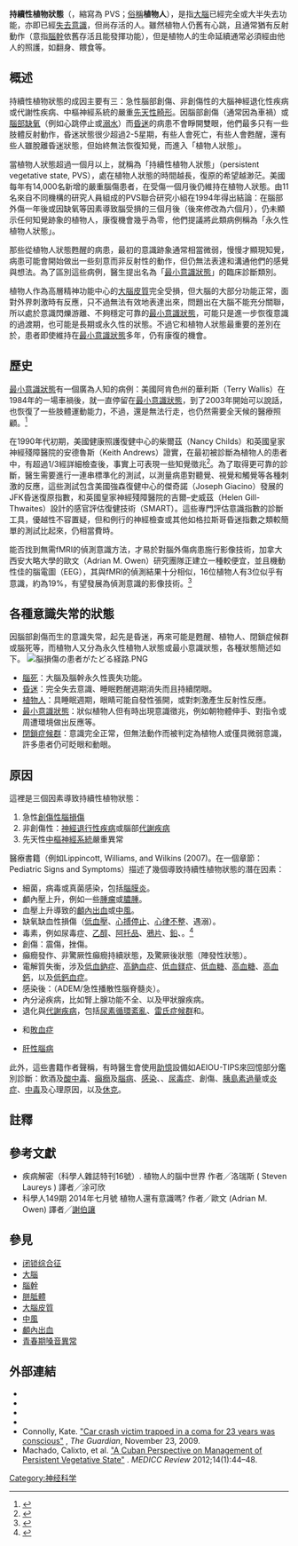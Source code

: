 {{medical}}
{{multiple issues|
{{copypaste|time=2015-02-26T13:07:18+00:00}}
{{refimprove|time=2015-02-26T13:07:18+00:00}}
{{expert|time=2015-05-01T09:23:15+00:00}}
}}
{{Infobox medical condition
| Name        = 持續性植物狀態
| Field       = [[神經內科|神經內科]]
| ICD9        = {{ICD9|780.03}} 
| MeshID      = D018458
}}

'''持續性植物狀態'''（{{lang-en|Persistent vegetative state}}，縮寫為 PVS；[[俗稱|俗稱]]'''植物人'''），是指[[大腦|大腦]]已經完全或大半失去功能，亦即已經[[意識障礙|失去意識]]，但尚存活的人。雖然植物人仍舊有心跳，且通常猶有反射動作（意指[[腦幹|腦幹]]依舊存活且能發揮功能），但是植物人的生命延續通常必須經由他人的照護，如翻身、餵食等。

==概述==
持續性植物狀態的成因主要有三：急性腦部創傷、非創傷性的大腦神經退化性疾病或代謝性疾病、中樞神經系統的嚴重[[先天畸形|先天性畸形]]。因腦部創傷（通常因為車禍）或[[腦缺氧|腦部缺氧]]（例如心跳停止或[[溺水|溺水]]）而[[昏迷|昏迷]]的病患不會睜開雙眼，他們最多只有一些肢體反射動作，昏迷狀態很少超過2-5星期，有些人會死亡，有些人會甦醒，還有些人雖脫離昏迷狀態，但始終無法恢復知覺，而進入「植物人狀態」。

當植物人狀態超過一個月以上，就稱為「持續性植物人狀態」（persistent vegetative state, PVS），處在植物人狀態的時間越長，復原的希望越渺茫。美國每年有14,000名新增的嚴重腦傷患者，在受傷一個月後仍維持在植物人狀態。由11名來自不同機構的研究人員組成的PVS聯合研究小組在1994年得出結論：在腦部外傷一年後或因缺氧等因素導致腦受損的三個月後（後來修改為六個月），仍未顯示任何知覺跡象的植物人，康復機會幾乎為零，他們提議將此類病例稱為「永久性植物人狀態」。

那些從植物人狀態甦醒的病患，最初的意識跡象通常相當微弱，慢慢才顯現知覺，病患可能會開始做出一些刻意而非反射性的動作，但仍無法表達和溝通他們的感覺與想法。為了區別這些病例，醫生提出名為「[[最小意識狀態|最小意識狀態]]」的臨床診斷類別。

植物人作為高層精神功能中心的[[大腦皮質|大腦皮質]]完全受損，但大腦的大部分功能正常，面對外界刺激時有反應，只不過無法有效地表達出來，問題出在大腦不能充分關聯，所以處於意識閃爍游離、不夠穩定可靠的[[最小意識狀態|最小意識狀態]]，可能只是進一步恢復意識的過渡期，也可能是長期或永久性的狀態。不過它和植物人狀態最重要的差別在於，患者即使維持在[[最小意識狀態|最小意識狀態]]多年，仍有康復的機會。

== 歷史 ==
[[最小意識狀態|最小意識狀態]]有一個廣為人知的病例：美國阿肯色州的華利斯（Terry Wallis）在1984年的一場車禍後，就一直停留在[[最小意識狀態|最小意識狀態]]，到了2003年開始可以說話，也恢復了一些肢體運動能力，不過，還是無法行走，也仍然需要全天候的醫療照顧。<ref>{{cite web|url=https://www.nytimes.com/2006/07/04/health/psychology/04coma.html|title=Mute 19 Years, He Helps Reveal Brain's Mysteries|date=2006-07-04|newspaper=[[紐約時報|紐約時報]]|language=en|access-date=2021-04-16|archive-date=2021-10-11|archive-url=https://web.archive.org/web/20211011185517/https://www.nytimes.com/2006/07/04/health/psychology/04coma.html|dead-url=no}}</ref>

在1990年代初期，美國健康照護復健中心的柴爾茲（Nancy Childs）和英國皇家神經殘障醫院的安德魯斯（Keith Andrews）證實，在最初被診斷為植物人的患者中，有超過1/3經詳細檢查後，事實上可表現一些知覺徵兆<ref>{{cite book|last=Miriam Boleyn-Fitzgerald|first=|date=2010-01-07|title=Pictures of the Mind: What the New Neuroscience Tells Us About Who We Are|url=https://www.informit.com/articles/article.aspx?p=1439182&seqNum=4|location=|publisher=FT Press|chapter=1|page=4|isbn=0-13-715516-6|via=InformIT|access-date=2021-04-16|archive-date=2021-04-18|archive-url=https://web.archive.org/web/20210418212820/https://www.informit.com/articles/article.aspx?p=1439182&seqNum=4|dead-url=no}}</ref>。為了取得更可靠的診斷，醫生需要進行一連串標準化的測試，以測量病患對聽覺、視覺和觸覺等各種刺激的反應，這些測試包含美國強森復健中心的傑奇諾（Joseph Giacino）發展的JFK昏迷復原指數，和英國皇家神經殘障醫院的吉爾–史威茲（Helen Gill-Thwaites）設計的感官評估復健技術（SMART）。這些專門評估意識指數的診斷工具，優越性不容置疑，但和例行的神經檢查或其他如格拉斯哥昏迷指數之類較簡單的測試比起來，仍相當費時。

{{Citation needed|處於[[最小意識狀態|最小意識狀態]]的人嚴格講起來和真正的植物人（處於永久性植物人狀態者）不同，他們並非完全地無意識。要區分植物人狀態和[[最小意識狀態|最小意識狀態]]是一件困難的診斷工作，需要有經驗和熟練的醫生反覆檢查。|time=2021-03-07T11:13:06+00:00}}

{{Citation needed|臨床醫師判定植物人狀態根據的是患者缺乏意識行為的跡象，簡單來說，如果患者看來清醒（眼睛睜開），卻一直無法執行指令（例如「捏我的手」或「往下看」），只能表現出反射動作，醫師就會認定病人處在植物人狀態。然而意識知覺本來就是一個主觀的經驗，很難由他人來判斷。即使經過最仔細的檢驗評估，是否仍然可能錯失無法與人溝通的腦傷病患所表達的知覺跡象？過去10多年來，研究人員努力找尋能證實或推翻植物人臨床診斷的客觀測試方法。|time=2021-03-07T11:13:06+00:00}}

{{Citation needed|利用核磁共振造影（MRI）或X射線電腦斷層掃描（X-CT）來檢查腦結構的影像技術，能幫助醫師看到腦內部受損的程度，但這些技術並不能偵測意識存在與否。不過近年的研究顯示，腦外傷病患的磁共振造影有助於醫生預測病患究竟能否從植物人狀態清醒過來。舉例來說，若是腦幹和[[胼胝體|胼胝體]]（連接左右腦半球的組織）等特定區域受損的患者，復原的機會較低。舉例來說，美國康乃爾大學席夫（Nicholas Schiff）領導的研究團隊，利用MRI擴散張量造影檢查多年來始終停留在[[最小意識狀態|最小意識狀態]]的華利斯，而看出了腦部軸突重新生長的情形。|time=2021-03-07T11:13:06+00:00}}

{{Citation needed|他也率先使用功能性核磁共振造影（fMRI）來觀察[[最小意識狀態|最小意識狀態]]的病患，並發現當他們聽到熟悉的人朗讀具有個人意義的故事時，他們的語言網絡會被活化，但若把錄音倒著播放就沒有反應，然而健康受試者卻仍有反應；比利時列日大學的洛瑞斯（Steven Laureys）的研究團隊在2004年也發表了類似的結果，帶有情緒效應的聽覺刺激（例如嬰兒啼哭聲或病患的姓名）比毫無意義的噪音，更能引發[[最小意識狀態|最小意識狀態]]病患較廣泛腦區的活動。這些結果顯示，對[[最小意識狀態|最小意識狀態]]的病患說話時，內容是相當重要的。|time=2021-03-07T11:13:06+00:00}}

能否找到無需fMRI的偵測意識方法，才易於對腦外傷病患施行影像技術，加拿大西安大略大學的歐文（Adrian M. Owen）研究團隊正建立一種較便宜，並且機動性佳的腦電圖（EEG），其與fMRI的偵測結果十分相似，16位植物人有3位似乎有意識，約為19%，有望發展為偵測意識的影像技術。<ref>{{cite journal | vauthors = Cruse D, Chennu S, Chatelle C, Bekinschtein TA, Fernández-Espejo D, Pickard JD, Laureys S, Owen AM | display-authors = 6 | title = Bedside detection of awareness in the vegetative state: a cohort study | journal = Lancet | volume = 378 | issue = 9809 | pages = 2088–94 | date = December 2011 | pmid = 22078855 | doi = 10.1016/S0140-6736(11)61224-5}}</ref>

== 各種意識失常的狀態 ==
因腦部創傷而生的意識失常，起先是昏迷，再來可能是甦醒、植物人、閉鎖症候群或腦死等，而植物人又分為永久性植物人狀態或最小意識狀態，各種狀態簡述如下。
[[File:脳損傷の患者がたどる経路.PNG|thumb]]

* [[腦死|腦死]]：大腦及腦幹永久性喪失功能。
* [[昏迷|昏迷]]：完全失去意識、睡眠甦醒週期消失而且持續閉眼。
* [[植物人|植物人]]：具睡眠週期，眼睛可能自發性張開，或對刺激產生反射性反應。
* [[最小意識狀態|最小意識狀態]]：狀似植物人但有時出現意識徵兆，例如朝物體伸手、對指令或周遭環境做出反應等。
* [[閉鎖症候群|閉鎖症候群]]：意識完全正常，但無法動作而被判定為植物人或僅具微弱意識，許多患者仍可眨眼和動眼。

==原因==
這裡是三個因素導致持續性植物狀態：
#急性[[創傷性腦損傷|創傷性腦損傷]]
#非創傷性：[[神經退行性疾病|神經退行性疾病]]或腦部[[代謝疾病|代謝疾病]]
#先天性[[中樞神經系統|中樞神經系統]]嚴重異常

醫療書籍（例如Lippincott, Williams, and Wilkins (2007)。在一個章節：Pediatric Signs and Symptoms）描述了幾個導致持續性植物狀態的潛在因素：

*細菌，病毒或真菌感染，包括[[腦膜炎|腦膜炎]]。
*顱內壓上升，例如一些[[腫瘤|腫瘤]]或[[膿腫|膿腫]]。
*血壓上升導致的[[顱內出血|顱內出血]]或[[中風|中風]]。
*缺氧缺血性損傷（[[低血壓|低血壓]]、[[心搏停止|心搏停止]]、[[心律不整|心律不整]]、遇溺）。
*毒素，例如尿毒症、[[乙醇|乙醇]]、[[阿托品|阿托品]]、[[鴉片|鴉片]]、[[鉛|鉛]]、{{le|銀的醫療用途|Medical uses of silver|膠體銀}}。<ref>{{cite journal | pmid = 15111684 | volume=62 | issue=8 | title=Myoclonic status epilepticus following repeated oral ingestion of colloidal silver |date=April 2004 |vauthors=Mirsattari SM, Hammond RR, Sharpe MD, Leung FY, Young GB | journal=Neurology | pages=1408–10 | doi=10.1212/01.WNL.0000120671.73335.EC}}</ref>
*創傷：震傷，挫傷。
*癲癇發作、非驚厥性癲癇持續狀態，及驚厥後狀態（陣發性狀態）。
*電解質失衡，涉及[[低血鈉症|低血鈉症]]、[[高鈉血症|高鈉血症]]、[[低血鎂症|低血鎂症]]、[[低血糖|低血糖]]、[[高血糖|高血糖]]、[[高血鈣|高血鈣]]，以及[[低鈣血症|低鈣血症]]。
*感染後：{{le|急性瀰漫性腦脊髓炎|Acute disseminated encephalomyelitis}}（ADEM/急性播散性腦脊髓炎）。
*內分泌疾病，比如腎上腺功能不全、以及甲狀腺疾病。
*退化與[[代謝疾病|代謝疾病]]，包括[[尿素循环|尿素循環紊亂]]、[[雷氏症候群|雷氏症候群]]和{{le|線粒體疾病|Mitochondrial disease}}。
*{{le|全身性疾病|Systemic disease}}和[[敗血症|敗血症]]
*[[肝性腦病|肝性腦病]]
此外，這些書籍作者聲稱，有時醫生會使用[[记忆术|助憶]]設備如AEIOU-TIPS來回憶部分鑑別診斷：飲酒及[[酸中毒|酸中毒]]、[[癲癇|癲癇]]及[[腦病|腦病]]、[[感染|感染]]、{{le|阿片類藥物|Opiate}}、[[尿毒症|尿毒症]]、創傷、[[胰島素|胰島素過量]]或[[炎症|炎症]]、[[中毒|中毒]]及心理原因，以及[[休克|休克]]。

==註釋==
{{reflist}}

== 參考文獻 ==
{{refbegin}}
* 疾病解密（科學人雜誌特刊16號）. 植物人的腦中世界 作者╱洛瑞斯 ( Steven Laureys ) 譯者╱涂可欣
* 科學人149期 2014年七月號  植物人還有意識嗎? 作者╱歐文 (Adrian M. Owen) 譯者╱[[謝伯讓|謝伯讓]]
{{refend}}

== 參見 ==
{{div col|2}}
*[[闭锁综合征|闭锁综合征]]
* [[大腦|大腦]]
* [[腦幹|腦幹]]
* [[胼胝體|胼胝體]]
* [[大腦皮質|大腦皮質]]
*[[中風|中風]]
*[[顱內出血|顱內出血]]
*[[青春期嗓音異常|青春期嗓音異常]]
{{div col end}}

==外部連結==
{{portal bar|醫學|神經科學}}
* {{Cite journal  | last1 = Sarà | first1 = M.  | last2 = Sacco | first2 = S.  | last3 = Cipolla | first3 = F.  | last4 = Onorati | first4 = P.  | last5 = Scoppetta | first5 = C  | last6 = Albertini | first6 = G  | last7 = Carolei | first7 = A  | title = An unexpected recovery from permanent vegetative state  | journal = Brain Injury  | volume = 21  | issue = 1  | pages = 101–103  | year = 2007  | pmid = 17364525 | doi=10.1080/02699050601151761}}
* {{Cite journal  | title = Recovery of consciousness following bifocal extradural cortical stimulation in a permanently vegetative patient  | author = Canavero S  | journal = Journal of Neurology  | year = 2009  | volume = 256  | pages = 834–6  | doi = 10.1007/s00415-009-5019-4  | issue = 5  |name-list-format=vanc  | display-authors = 1  | last2 = Massa-Micon  | first2 = Barbara  | last3 = Cauda  | first3 = Franco  | last4 = Montanaro  | first4 = Elisa  | pmid=19252808}}
* {{Cite book | title = Textbook of therapeutic cortical stimulation  | author = Canavero S (editor)  | publisher = New York: Nova Science| year = 2009|isbn=9781606925379}}
* {{cite journal |vauthors=Canavero S, Massa-Micon B, Cauda F, Montanaro E | date = May 2009 | title = Bifocal extradural cortical stimulation-induced recovery of consciousness in the permanent post-traumatic vegetative state | url = | journal = J Neurol | volume = 256 | issue = 5| pages = 834–6 | pmid=19252808 | doi=10.1007/s00415-009-5019-4}}
* Connolly, Kate. [https://www.theguardian.com/world/2009/nov/23/man-trapped-coma-23-years "Car crash victim trapped in a coma for 23 years was conscious"] {{Wayback|url=https://www.theguardian.com/world/2009/nov/23/man-trapped-coma-23-years |date=20210319004119 }}, ''The Guardian'', November 23, 2009.
* Machado, Calixto, et al. [http://www.medicc.org/mediccreview/index.php?issue=19&id=238&a=vahtml "A Cuban Perspective on Management of Persistent Vegetative State"] {{Wayback|url=http://www.medicc.org/mediccreview/index.php?issue=19&id=238&a=vahtml |date=20201128032915 }}. ''MEDICC Review'' 2012;14(1):44–48.

{{Medical resources
|  ICD10       = 
|  ICD9        = {{ICD9|780.03}} 
|  MeshID      = D018458
}}
{{Disorders of consciousness|state=collapsed}}
{{Cognition, perception, emotional state and behaviour symptoms and signs}}
{{Death and related topics}}

[[Category:神经科学|Category:神经科学]]
